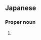==Japanese==
{{ja-kanjitab|卓|磨}}

===Proper noun===
{{ja-pos|proper|たくま}}

# {{given name|male|lang=ja|sort=たくま}}